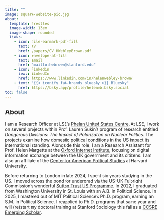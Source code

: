 ```yaml
---
title: ""
image: square-website-pic.jpg
about:
  template: trestles
  image-width: 13em
  image-shape: rounded
  links:
    - icon: file-earmark-pdf-fill
      text: CV
      href: /papers/CV_HWebleyBrown.pdf
    - icon: envelope-at-fill
      text: Email
      href: "mailto:hwbrown@stanford.edu"
    - icon: linkedin
      text: LinkedIn
      href: https://www.linkedin.com/in/helenwebley-brown/
    - text: "{{< iconify fa6-brands bluesky >}} Bluesky"
      href: https://bsky.app/profile/helenwb.bsky.social
toc: false
---
```


## About

I am a Research Officer at LSE's [Phelan United States Centre](https://www.lse.ac.uk/united-states). At LSE, I work on several projects within Prof. Lauren Sukin's program of research entitled *Dangerous Divisions: The Impact of Polarization on Nuclear Politics.* The projects examine how domestic political conditions in the US impact its international standing. Alongside this role, I am a Research Assistant for Prof. Helen Margetts at the [Oxford Internet Institute](https://www.oii.ox.ac.uk/), focusing on digital information exchange between the UK government and its citizens. I am also an affiliate of the [Center for American Political Studies](https://caps.gov.harvard.edu/) at Harvard University.

Before returning to London in late 2024, I spent six years studying in the US. I moved across the pond for undergrad via the US-UK Fulbright Commission's wonderful [Sutton Trust US Programme](https://us.suttontrust.com/). In 2022, I graduated from Washington University in St. Louis with an A.B. in Political Science. In 2025, I mastered out of MIT Political Science's Ph.D. program, earning an S.M. in Political Science. I reapplied to Ph.D. programs that same year and will (re)start my doctoral training at Stanford Sociology this fall as a [CCSRE Emerging Scholar](https://ccsre.stanford.edu/programs/ccsre-emerging-scholars).

<meta name="description" content="Helen Webley-Brown is a Research Officer at LSE’s Phelan United States Centre and a Research Assistant at the Oxford Internet Institute." />

<meta name="google-site-verification" content="awhCG90OuinCNn1cCOCudHdqQGQzZ92Y5B0rHoeilgM" />

<meta property="og:description" content="Helen Webley-Brown is a Research Officer at LSE’s Phelan United States Centre and a Research Assistant at the Oxford Internet Institute." />